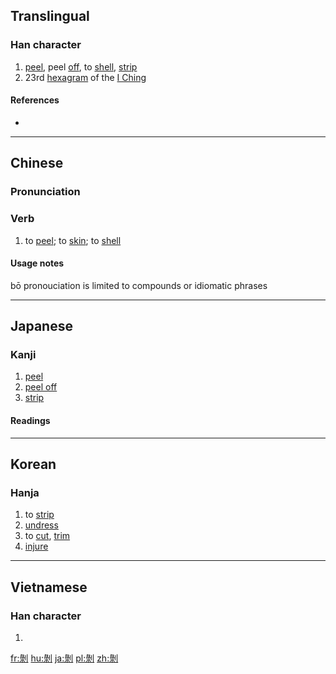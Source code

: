 {{also|剥}}
==Translingual==

===Han character===
{{Han char|rn=18|rad=刀|as=08|sn=10|four=2210<sub>0</sub>|canj=女水中弓 (VELN)|ids=⿰[[彔]][[刂]]}}

# [[peel]], peel [[off]], to [[shell]], [[strip]]
# 23rd [[hexagram]] of the [[I Ching]]

====References====
* {{Han ref|kx=0141.210|dkj=02049|dj=0321.040|hdz=10346.040|uh=525D|ud=21085|bh=ADE9|bd=44521}}

----
==Chinese==
{{zh-forms|s=剥}}

===Pronunciation===
{{zh-pron
|m=bāo,bō
|c=mok1
|cat=v
}}

===Verb===
{{zh-verb}}

# to [[peel]]; to [[skin]]; to [[shell]]

====Usage notes====
bō pronouciation is limited to compounds or idiomatic phrases

----
==Japanese==

===Kanji===
{{ja-kanji|grade=|rs=刀08|style=ky|shin=剥}}

# [[peel]]
# [[peel off]]
# [[strip]]

====Readings====
{{ja-readings|goon=[[ほく]] (hoku)|kanon=[[はく]] (haku)|kun=[[はぐ]] (hagu), [[むく]] (muku), [[はげる]] (hageru)}}

----

==Korean==

===Hanja===
{{ko-hanja|hangeul=박|rv=bak|mr=pak|y=pak}}

# to [[strip]]
# [[undress]]
# to [[cut]], [[trim]]
# [[injure]]

----

==Vietnamese==

===Han character===
{{vi-hantu|[[bóc]]|rs=刀08}}

# {{defn|lang=vi|sort=刀08}}

[[fr:剝]]
[[hu:剝]]
[[ja:剝]]
[[pl:剝]]
[[zh:剝]]